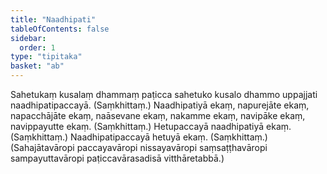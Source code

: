 ```yaml
---
title: "Naadhipati"
tableOfContents: false
sidebar:
  order: 1
type: "tipitaka"
basket: "ab"
---
```



<DynamicBreadcrumb />

<Division number="3">

<Paragraph number="1246">
Sahetukaṃ kusalaṃ dhammaṃ paṭicca sahetuko kusalo dhammo uppajjati naadhipatipaccayā. (Saṃkhittaṃ.)
</Paragraph>

</Division>
<Division number="4">

<Paragraph number="1247">
Naadhipatiyā ekaṃ, napurejāte ekaṃ, napacchājāte ekaṃ, naāsevane ekaṃ, nakamme ekaṃ, navipāke ekaṃ, navippayutte ekaṃ. (Saṃkhittaṃ.)
</Paragraph>

<Paragraph number="1248">
Hetupaccayā naadhipatiyā ekaṃ. (Saṃkhittaṃ.)
</Paragraph>

<Paragraph number="1249">
Naadhipatipaccayā hetuyā ekaṃ. (Saṃkhittaṃ.)
</Paragraph>

<Paragraph number="1250">
(Sahajātavāropi paccayavāropi nissayavāropi saṃsaṭṭhavāropi sampayuttavāropi paṭiccavārasadisā vitthāretabbā.)
</Paragraph>
</Division>